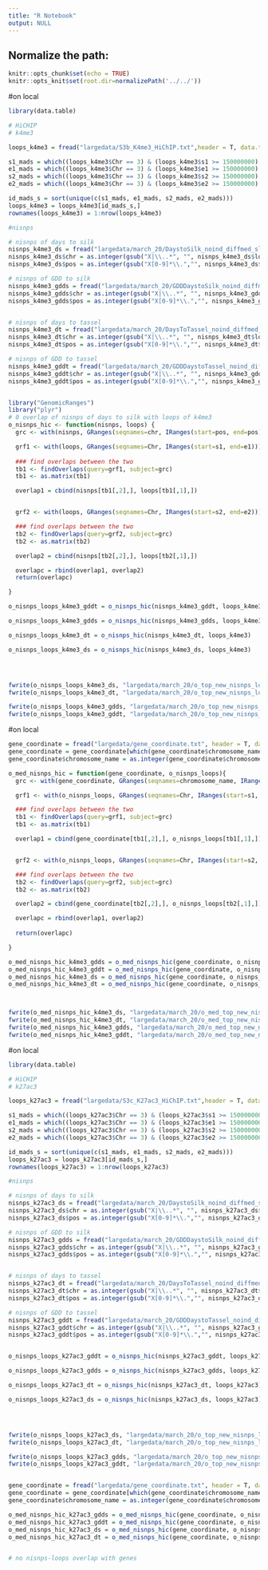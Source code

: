 ```yaml
---
title: "R Notebook"
output: NULL
---
```


## Normalize the path:

```r
knitr::opts_chunk$set(echo = TRUE) 
knitr::opts_knit$set(root.dir=normalizePath('../../')) 
```

#on local
```r
library(data.table)

# HiCHIP
# k4me3

loops_k4me3 = fread("largedata/S3b_K4me3_HiChIP.txt",header = T, data.table = F)

s1_mads = which((loops_k4me3$Chr == 3) & (loops_k4me3$s1 >= 150000000) & (loops_k4me3$s1 <= 180000000))
e1_mads = which((loops_k4me3$Chr == 3) & (loops_k4me3$e1 >= 150000000) & (loops_k4me3$e1 <= 180000000))
s2_mads = which((loops_k4me3$Chr == 3) & (loops_k4me3$s2 >= 150000000) & (loops_k4me3$s2 <= 180000000))
e2_mads = which((loops_k4me3$Chr == 3) & (loops_k4me3$e2 >= 150000000) & (loops_k4me3$e2 <= 180000000))

id_mads_s = sort(unique(c(s1_mads, e1_mads, s2_mads, e2_mads)))
loops_k4me3 = loops_k4me3[id_mads_s,]
rownames(loops_k4me3) = 1:nrow(loops_k4me3)

#nisnps

# nisnps of days to silk 
nisnps_k4me3_ds = fread("largedata/march_20/DaystoSilk_noind_diffmed_sl_sigma_ls_adpt_top100.csv", header = T, data.table = F)
nisnps_k4me3_ds$chr = as.integer(gsub("X|\\..*", "", nisnps_k4me3_ds$location))
nisnps_k4me3_ds$pos = as.integer(gsub("X[0-9]*\\.","", nisnps_k4me3_ds$location))

# nisnps of GDD to silk 
nisnps_k4me3_gdds = fread("largedata/march_20/GDDDaystoSilk_noind_diffmed_sl_sigma_ls_adpt_top100.csv", header = T, data.table = F)
nisnps_k4me3_gdds$chr = as.integer(gsub("X|\\..*", "", nisnps_k4me3_gdds$location))
nisnps_k4me3_gdds$pos = as.integer(gsub("X[0-9]*\\.","", nisnps_k4me3_gdds$location))


# nisnps of days to tassel 
nisnps_k4me3_dt = fread("largedata/march_20/DaysToTassel_noind_diffmed_sl_sigma_ls_adpt_top100.csv", header = T, data.table = F)
nisnps_k4me3_dt$chr = as.integer(gsub("X|\\..*", "", nisnps_k4me3_dt$location))
nisnps_k4me3_dt$pos = as.integer(gsub("X[0-9]*\\.","", nisnps_k4me3_dt$location))

# nisnps of GDD to tassel 
nisnps_k4me3_gddt = fread("largedata/march_20/GDDDaystoTassel_noind_diffmed_sl_sigma_ls_adpt_top100.csv", header = T, data.table = F)
nisnps_k4me3_gddt$chr = as.integer(gsub("X|\\..*", "", nisnps_k4me3_gddt$location))
nisnps_k4me3_gddt$pos = as.integer(gsub("X[0-9]*\\.","", nisnps_k4me3_gddt$location))


library("GenomicRanges")
library("plyr")
# 0 overlap of nisnps of days to silk with loops of k4me3
o_nisnps_hic <- function(nisnps, loops) {
  grc <- with(nisnps, GRanges(seqnames=chr, IRanges(start=pos, end=pos)))

  grf1 <- with(loops, GRanges(seqnames=Chr, IRanges(start=s1, end=e1)))
  
  ### find overlaps between the two
  tb1 <- findOverlaps(query=grf1, subject=grc)
  tb1 <- as.matrix(tb1)

  overlap1 = cbind(nisnps[tb1[,2],], loops[tb1[,1],])


  grf2 <- with(loops, GRanges(seqnames=Chr, IRanges(start=s2, end=e2)))

  ### find overlaps between the two
  tb2 <- findOverlaps(query=grf2, subject=grc)
  tb2 <- as.matrix(tb2)

  overlap2 = cbind(nisnps[tb2[,2],], loops[tb2[,1],])

  overlapc = rbind(overlap1, overlap2)
  return(overlapc)

}

o_nisnps_loops_k4me3_gddt = o_nisnps_hic(nisnps_k4me3_gddt, loops_k4me3)

o_nisnps_loops_k4me3_gdds = o_nisnps_hic(nisnps_k4me3_gdds, loops_k4me3)

o_nisnps_loops_k4me3_dt = o_nisnps_hic(nisnps_k4me3_dt, loops_k4me3)

o_nisnps_loops_k4me3_ds = o_nisnps_hic(nisnps_k4me3_ds, loops_k4me3)




fwrite(o_nisnps_loops_k4me3_ds, "largedata/march_20/o_top_new_nisnps_loops_k4me3_ds.txt", sep = "\t", row.names = F, quote = F)
fwrite(o_nisnps_loops_k4me3_dt, "largedata/march_20/o_top_new_nisnps_loops_k4me3_dt.txt", sep = "\t", row.names = F, quote = F)

fwrite(o_nisnps_loops_k4me3_gdds, "largedata/march_20/o_top_new_nisnps_loops_k4me3_gdds.txt", sep = "\t", row.names = F, quote = F)
fwrite(o_nisnps_loops_k4me3_gddt, "largedata/march_20/o_top_new_nisnps_loops_k4me3_gddt.txt", sep = "\t", row.names = F, quote = F)

```


#on local
```r

gene_coordinate = fread("largedata/gene_coordinate.txt", header = T, data.table = F)
gene_coordinate = gene_coordinate[which(gene_coordinate$chromosome_name == "3"),]
gene_coordinate$chromosome_name = as.integer(gene_coordinate$chromosome_name)

o_med_nisnps_hic = function(gene_coordinate, o_nisnps_loops){
  grc <- with(gene_coordinate, GRanges(seqnames=chromosome_name, IRanges(start=start_position, end=end_position)))

  grf1 <- with(o_nisnps_loops, GRanges(seqnames=Chr, IRanges(start=s1, end=e1)))

  ### find overlaps between the two
  tb1 <- findOverlaps(query=grf1, subject=grc)
  tb1 <- as.matrix(tb1)

  overlap1 = cbind(gene_coordinate[tb1[,2],], o_nisnps_loops[tb1[,1],])


  grf2 <- with(o_nisnps_loops, GRanges(seqnames=Chr, IRanges(start=s2, end=e2)))

  ### find overlaps between the two
  tb2 <- findOverlaps(query=grf2, subject=grc)
  tb2 <- as.matrix(tb2)

  overlap2 = cbind(gene_coordinate[tb2[,2],], o_nisnps_loops[tb2[,1],])

  overlapc = rbind(overlap1, overlap2)
  
  return(overlapc)

}

o_med_nisnps_hic_k4me3_gdds = o_med_nisnps_hic(gene_coordinate, o_nisnps_loops_k4me3_gdds)
o_med_nisnps_hic_k4me3_gddt = o_med_nisnps_hic(gene_coordinate, o_nisnps_loops_k4me3_gddt)
o_med_nisnps_hic_k4me3_ds = o_med_nisnps_hic(gene_coordinate, o_nisnps_loops_k4me3_ds)
o_med_nisnps_hic_k4me3_dt = o_med_nisnps_hic(gene_coordinate, o_nisnps_loops_k4me3_dt)



fwrite(o_med_nisnps_hic_k4me3_ds, "largedata/march_20/o_med_top_new_nisnps_hic_k4me3_ds.txt", sep = "\t", row.names = F, quote = F) #0
fwrite(o_med_nisnps_hic_k4me3_dt, "largedata/march_20/o_med_top_new_nisnps_hic_k4me3_dt.txt", sep = "\t", row.names = F, quote = F) #0
fwrite(o_med_nisnps_hic_k4me3_gdds, "largedata/march_20/o_med_top_new_nisnps_hic_k4me3_gdds.txt", sep = "\t", row.names = F, quote = F) #5
fwrite(o_med_nisnps_hic_k4me3_gddt, "largedata/march_20/o_med_top_new_nisnps_hic_k4me3_gddt.txt", sep = "\t", row.names = F, quote = F) #3


```



#on local
```r
library(data.table)

# HiCHIP
# k27ac3

loops_k27ac3 = fread("largedata/S3c_K27ac3_HiChIP.txt",header = T, data.table = F)

s1_mads = which((loops_k27ac3$Chr == 3) & (loops_k27ac3$s1 >= 150000000) & (loops_k27ac3$s1 <= 180000000))
e1_mads = which((loops_k27ac3$Chr == 3) & (loops_k27ac3$e1 >= 150000000) & (loops_k27ac3$e1 <= 180000000))
s2_mads = which((loops_k27ac3$Chr == 3) & (loops_k27ac3$s2 >= 150000000) & (loops_k27ac3$s2 <= 180000000))
e2_mads = which((loops_k27ac3$Chr == 3) & (loops_k27ac3$e2 >= 150000000) & (loops_k27ac3$e2 <= 180000000))

id_mads_s = sort(unique(c(s1_mads, e1_mads, s2_mads, e2_mads)))
loops_k27ac3 = loops_k27ac3[id_mads_s,]
rownames(loops_k27ac3) = 1:nrow(loops_k27ac3)

#nisnps

# nisnps of days to silk 
nisnps_k27ac3_ds = fread("largedata/march_20/DaystoSilk_noind_diffmed_sl_sigma_ls_adpt_top100.csv", header = T, data.table = F)
nisnps_k27ac3_ds$chr = as.integer(gsub("X|\\..*", "", nisnps_k27ac3_ds$location))
nisnps_k27ac3_ds$pos = as.integer(gsub("X[0-9]*\\.","", nisnps_k27ac3_ds$location))

# nisnps of GDD to silk 
nisnps_k27ac3_gdds = fread("largedata/march_20/GDDDaystoSilk_noind_diffmed_sl_sigma_ls_adpt_top100.csv", header = T, data.table = F)
nisnps_k27ac3_gdds$chr = as.integer(gsub("X|\\..*", "", nisnps_k27ac3_gdds$location))
nisnps_k27ac3_gdds$pos = as.integer(gsub("X[0-9]*\\.","", nisnps_k27ac3_gdds$location))


# nisnps of days to tassel 
nisnps_k27ac3_dt = fread("largedata/march_20/DaysToTassel_noind_diffmed_sl_sigma_ls_adpt_top100.csv", header = T, data.table = F)
nisnps_k27ac3_dt$chr = as.integer(gsub("X|\\..*", "", nisnps_k27ac3_dt$location))
nisnps_k27ac3_dt$pos = as.integer(gsub("X[0-9]*\\.","", nisnps_k27ac3_dt$location))

# nisnps of GDD to tassel 
nisnps_k27ac3_gddt = fread("largedata/march_20/GDDDaystoTassel_noind_diffmed_sl_sigma_ls_adpt_top100.csv", header = T, data.table = F)
nisnps_k27ac3_gddt$chr = as.integer(gsub("X|\\..*", "", nisnps_k27ac3_gddt$location))
nisnps_k27ac3_gddt$pos = as.integer(gsub("X[0-9]*\\.","", nisnps_k27ac3_gddt$location))


o_nisnps_loops_k27ac3_gddt = o_nisnps_hic(nisnps_k27ac3_gddt, loops_k27ac3)

o_nisnps_loops_k27ac3_gdds = o_nisnps_hic(nisnps_k27ac3_gdds, loops_k27ac3)

o_nisnps_loops_k27ac3_dt = o_nisnps_hic(nisnps_k27ac3_dt, loops_k27ac3)

o_nisnps_loops_k27ac3_ds = o_nisnps_hic(nisnps_k27ac3_ds, loops_k27ac3)




fwrite(o_nisnps_loops_k27ac3_ds, "largedata/march_20/o_top_new_nisnps_loops_k27ac3_ds.txt", sep = "\t", row.names = F, quote = F)
fwrite(o_nisnps_loops_k27ac3_dt, "largedata/march_20/o_top_new_nisnps_loops_k27ac3_dt.txt", sep = "\t", row.names = F, quote = F)

fwrite(o_nisnps_loops_k27ac3_gdds, "largedata/march_20/o_top_new_nisnps_loops_k27ac3_gdds.txt", sep = "\t", row.names = F, quote = F)
fwrite(o_nisnps_loops_k27ac3_gddt, "largedata/march_20/o_top_new_nisnps_loops_k27ac3_gddt.txt", sep = "\t", row.names = F, quote = F)



```


```r
gene_coordinate = fread("largedata/gene_coordinate.txt", header = T, data.table = F)
gene_coordinate = gene_coordinate[which(gene_coordinate$chromosome_name == "3"),]
gene_coordinate$chromosome_name = as.integer(gene_coordinate$chromosome_name)

o_med_nisnps_hic_k27ac3_gdds = o_med_nisnps_hic(gene_coordinate, o_nisnps_loops_k27ac3_gdds)
o_med_nisnps_hic_k27ac3_gddt = o_med_nisnps_hic(gene_coordinate, o_nisnps_loops_k27ac3_gddt)
o_med_nisnps_hic_k27ac3_ds = o_med_nisnps_hic(gene_coordinate, o_nisnps_loops_k27ac3_ds)
o_med_nisnps_hic_k27ac3_dt = o_med_nisnps_hic(gene_coordinate, o_nisnps_loops_k27ac3_dt)


# no nisnps-loops overlap with genes
```


